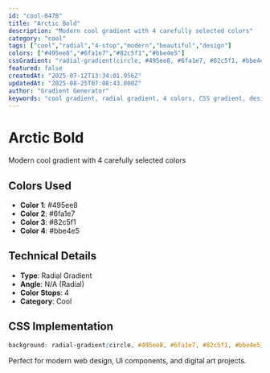 ```yaml
---
id: "cool-0478"
title: "Arctic Bold"
description: "Modern cool gradient with 4 carefully selected colors"
category: "cool"
tags: ["cool","radial","4-stop","modern","beautiful","design"]
colors: ["#495ee8","#6fa1e7","#82c5f1","#bbe4e5"]
cssGradient: "radial-gradient(circle, #495ee8, #6fa1e7, #82c5f1, #bbe4e5)"
featured: false
createdAt: "2025-07-12T13:34:01.956Z"
updatedAt: "2025-08-25T07:08:43.000Z"
author: "Gradient Generator"
keywords: "cool gradient, radial gradient, 4 colors, CSS gradient, design, #495ee8, #6fa1e7, #82c5f1, #bbe4e5"
---
```


# Arctic Bold

Modern cool gradient with 4 carefully selected colors

## Colors Used
- **Color 1**: #495ee8
- **Color 2**: #6fa1e7
- **Color 3**: #82c5f1
- **Color 4**: #bbe4e5

## Technical Details
- **Type**: Radial Gradient
- **Angle**: N/A (Radial)
- **Color Stops**: 4
- **Category**: Cool

## CSS Implementation
```css
background: radial-gradient(circle, #495ee8, #6fa1e7, #82c5f1, #bbe4e5);
```

Perfect for modern web design, UI components, and digital art projects.

